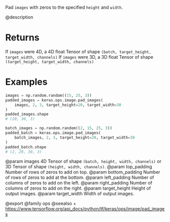 Pad `images` with zeros to the specified `height` and `width`.

@description

# Returns
If `images` were 4D, a 4D float Tensor of shape
    `(batch, target_height, target_width, channels)`
If `images` were 3D, a 3D float Tensor of shape
    `(target_height, target_width, channels)`

# Examples
```python
images = np.random.random((15, 25, 3))
padded_images = keras.ops.image.pad_images(
    images, 2, 3, target_height=20, target_width=30
)
padded_images.shape
# (20, 30, 3)
```

```python
batch_images = np.random.random((2, 15, 25, 3))
padded_batch = keras.ops.image.pad_images(
    batch_images, 2, 3, target_height=20, target_width=30
)
padded_batch.shape
# (2, 20, 30, 3)
```

@param images 4D Tensor of shape `(batch, height, width, channels)` or 3D
    Tensor of shape `(height, width, channels)`.
@param top_padding Number of rows of zeros to add on top.
@param bottom_padding Number of rows of zeros to add at the bottom.
@param left_padding Number of columns of zeros to add on the left.
@param right_padding Number of columns of zeros to add on the right.
@param target_height Height of output images.
@param target_width Width of output images.

@export
@family ops
@seealso
+ <https://www.tensorflow.org/api_docs/python/tf/keras/ops/image/pad_images>
